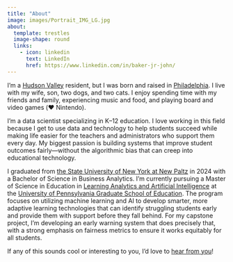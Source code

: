 ```yaml
---
title: "About"
image: images/Portrait_IMG_LG.jpg
about:
  template: trestles
  image-shape: round
  links:
    - icon: linkedin
      text: LinkedIn
      href: https://www.linkedin.com/in/baker-jr-john/
---
```


I'm a [Hudson Valley](https://travelhudsonvalley.com/) resident, but I was born and raised in [Philadelphia](https://www.visitphilly.com/). I live with my wife, son, two dogs, and two cats. I enjoy spending time with my friends and family, experiencing music and food, and playing board and video games (❤️ Nintendo). 

I'm a data scientist specializing in K–12 education. I love working in this field because I get to use data and technology to help students succeed while making life easier for the teachers and administrators who support them every day. My biggest passion is building systems that improve student outcomes fairly—without the algorithmic bias that can creep into educational technology.

I graduated from [the State University of New York at New Paltz](https://www.newpaltz.edu/) in 2024 with a Bachelor of Science in Business Analytics. I'm currently pursuing a Master of Science in Education in [Learning Analytics and Artificial Intelligence](https://www.gse.upenn.edu/academics/learning-analytics-AI-online-msed) at the [University of Pennsylvania Graduate School of Education](https://www.gse.upenn.edu/). The program focuses on utilizing machine learning and AI to develop smarter, more adaptive learning technologies that can identify struggling students early and provide them with support before they fall behind. For my capstone project, I'm developing an early warning system that does precisely that, with a strong emphasis on fairness metrics to ensure it works equitably for all students.

If any of this sounds cool or interesting to you, I'd love to [hear from you](../contact)!
